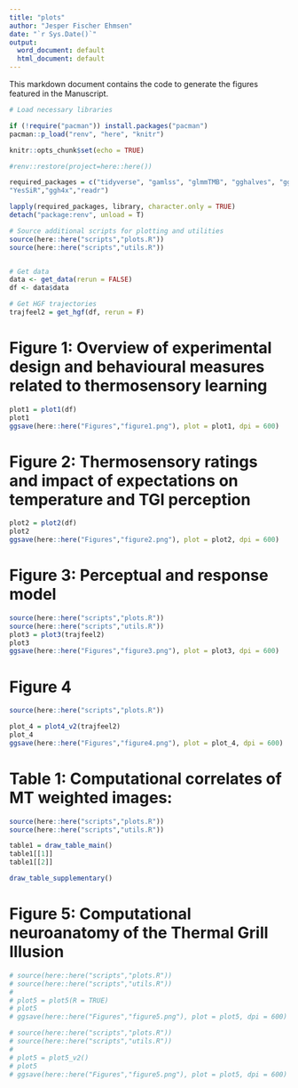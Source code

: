 ```yaml
---
title: "plots"
author: "Jesper Fischer Ehmsen"
date: "`r Sys.Date()`"
output:
  word_document: default
  html_document: default
---
```


This markdown document contains the code to generate the figures featured in the Manuscript.

<!-- Please note that the packages for making the excel tables from flextable "YesSiR" needs to be installed with the following commands: -->
<!-- install.packages("devtools") -->
<!-- devtools::install_github("Sebastien-Le/YesSiR") -->

```r
# Load necessary libraries

if (!require("pacman")) install.packages("pacman")
pacman::p_load("renv", "here", "knitr")

knitr::opts_chunk$set(echo = TRUE)

#renv::restore(project=here::here())

required_packages = c("tidyverse", "gamlss", "glmmTMB", "gghalves", "ggtext", "osfr", "scales","cowplot","flextable","ggeffects","grid","magick","patchwork","png",
"YesSiR","ggh4x","readr")

lapply(required_packages, library, character.only = TRUE)
detach("package:renv", unload = T)

```

```r
# Source additional scripts for plotting and utilities
source(here::here("scripts","plots.R"))
source(here::here("scripts","utils.R"))


# Get data
data <- get_data(rerun = FALSE)
df <- data$data

# Get HGF trajectories
trajfeel2 = get_hgf(df, rerun = F)
```

# Figure 1: Overview of experimental design and behavioural measures related to thermosensory learning

```r
plot1 = plot1(df)
plot1
ggsave(here::here("Figures","figure1.png"), plot = plot1, dpi = 600)
```

# Figure 2: Thermosensory ratings and impact of expectations on temperature and TGI perception

```r
plot2 = plot2(df)
plot2
ggsave(here::here("Figures","figure2.png"), plot = plot2, dpi = 600)
```

# Figure 3: Perceptual and response model

```r
source(here::here("scripts","plots.R"))
source(here::here("scripts","utils.R"))
plot3 = plot3(trajfeel2)
plot3
ggsave(here::here("Figures","figure3.png"), plot = plot3, dpi = 600)
```

# Figure 4

```r
source(here::here("scripts","plots.R"))

plot_4 = plot4_v2(trajfeel2)
plot_4
ggsave(here::here("Figures","figure4.png"), plot = plot_4, dpi = 600)
```

# Table 1: Computational correlates of MT weighted images:

```r
source(here::here("scripts","plots.R"))
source(here::here("scripts","utils.R"))

table1 = draw_table_main()
table1[[1]]
table1[[2]]

draw_table_supplementary()
```

# Figure 5: Computational neuroanatomy of the Thermal Grill Illusion

```r
# source(here::here("scripts","plots.R"))
# source(here::here("scripts","utils.R"))
# 
# plot5 = plot5(R = TRUE)
# plot5 
# ggsave(here::here("Figures","figure5.png"), plot = plot5, dpi = 600)
```

```r
# source(here::here("scripts","plots.R"))
# source(here::here("scripts","utils.R"))
# 
# plot5 = plot5_v2()
# plot5 
# ggsave(here::here("Figures","figure5.png"), plot = plot5, dpi = 600)

```


